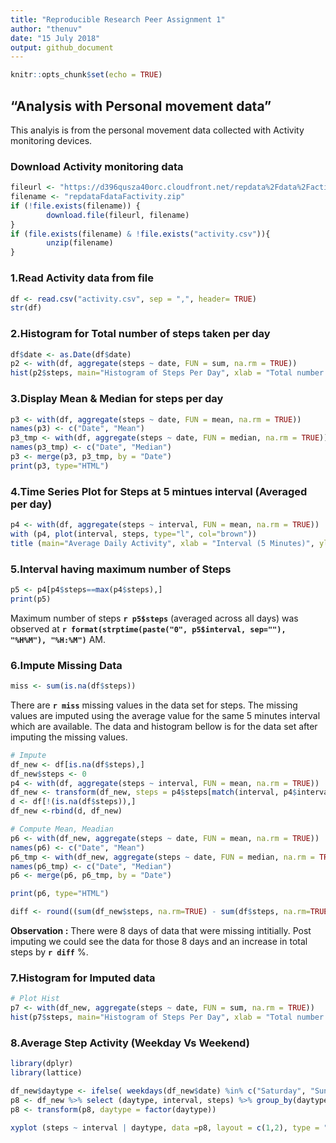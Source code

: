 ```yaml
---
title: "Reproducible Research Peer Assignment 1"
author: "thenuv"
date: "15 July 2018"
output: github_document
---
```


```r
knitr::opts_chunk$set(echo = TRUE)
```

## "Analysis with Personal movement data"

This analyis is from the personal movement data collected with Activity monitoring devices.


### Download Activity monitoring data
```r
fileurl <- "https://d396qusza40orc.cloudfront.net/repdata%2Fdata%2Factivity.zip"
filename <- "repdataFdataFactivity.zip"
if (!file.exists(filename)) {
        download.file(fileurl, filename)
}
if (file.exists(filename) & !file.exists("activity.csv")){
        unzip(filename)
}
```

### 1.Read Activity data from file
```r
df <- read.csv("activity.csv", sep = ",", header= TRUE)
str(df)

```

### 2.Histogram for Total number of steps taken per day
``` r
df$date <- as.Date(df$date)
p2 <- with(df, aggregate(steps ~ date, FUN = sum, na.rm = TRUE))
hist(p2$steps, main="Histogram of Steps Per Day", xlab = "Total number of Steps per day", col = "steelblue")

```


### 3.Display Mean & Median for steps per day
```r
p3 <- with(df, aggregate(steps ~ date, FUN = mean, na.rm = TRUE))
names(p3) <- c("Date", "Mean")
p3_tmp <- with(df, aggregate(steps ~ date, FUN = median, na.rm = TRUE))
names(p3_tmp) <- c("Date", "Median")
p3 <- merge(p3, p3_tmp, by = "Date")
print(p3, type="HTML")

```


### 4.Time Series Plot for Steps at 5 mintues interval (Averaged per day)
```r
p4 <- with(df, aggregate(steps ~ interval, FUN = mean, na.rm = TRUE))
with (p4, plot(interval, steps, type="l", col="brown"))
title (main="Average Daily Activity", xlab = "Interval (5 Minutes)", ylab = "Steps")
```

### 5.Interval having maximum number of Steps
```r
p5 <- p4[p4$steps==max(p4$steps),]
print(p5)
```

Maximum number of steps **`r p5$steps`** (averaged across all days) was observed at **`r format(strptime(paste("0", p5$interval, sep=""), "%H%M"), "%H:%M")`** AM.

### 6.Impute Missing Data
``` r
miss <- sum(is.na(df$steps))

```
There are **`r miss`** missing values in the data set for steps. The missing values are imputed using the average value for the same 5 minutes interval which are available. The data and histogram bellow is for the data set after imputing the missing values.
        
```r
# Impute
df_new <- df[is.na(df$steps),]
df_new$steps <- 0
p4 <- with(df, aggregate(steps ~ interval, FUN = mean, na.rm = TRUE))
df_new <- transform(df_new, steps = p4$steps[match(interval, p4$interval)])
d <- df[!(is.na(df$steps)),]
df_new <-rbind(d, df_new)

# Compute Mean, Meadian
p6 <- with(df_new, aggregate(steps ~ date, FUN = mean, na.rm = TRUE))
names(p6) <- c("Date", "Mean")
p6_tmp <- with(df_new, aggregate(steps ~ date, FUN = median, na.rm = TRUE))
names(p6_tmp) <- c("Date", "Median")
p6 <- merge(p6, p6_tmp, by = "Date")

print(p6, type="HTML")

diff <- round((sum(df_new$steps, na.rm=TRUE) - sum(df$steps, na.rm=TRUE)) / sum(df_new$steps, na.rm=TRUE) * 100, 2)
```


**Observation :** There were 8 days of data that were missing intitially. Post imputing we could see the data for those 8 days and an increase in total steps by **`r diff`** %.


### 7.Histogram for Imputed data
``` r
# Plot Hist
p7 <- with(df_new, aggregate(steps ~ date, FUN = sum, na.rm = TRUE))
hist(p7$steps, main="Histogram of Steps Per Day", xlab = "Total number of Steps per day (Imputed)", col = "tan")

```


### 8.Average Step Activity (Weekday Vs Weekend)
```r
library(dplyr)
library(lattice)

df_new$daytype <- ifelse( weekdays(df_new$date) %in% c("Saturday", "Sunday") , "Weekend", "Weekday")
p8 <- df_new %>% select (daytype, interval, steps) %>% group_by(daytype, interval) %>% summarize ("steps" = mean(steps))
p8 <- transform(p8, daytype = factor(daytype))

xyplot (steps ~ interval | daytype, data =p8, layout = c(1,2), type = "l", xlab="Interval", ylab="Number of Steps", col="red")


```
